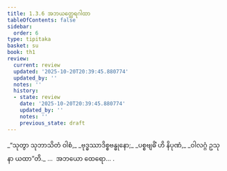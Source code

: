 ```yaml
---
title: 1.3.6 အဘယတ္ထေရဂါထာ
tableOfContents: false
sidebar:
  order: 6
type: tipitaka
basket: su
book: th1
review:
  current: review
  updated: '2025-10-20T20:39:45.880774'
  updated_by: ''
  notes: ''
  history:
  - state: review
    date: '2025-10-20T20:39:45.880774'
    updated_by: ''
    notes: ''
    previous_state: draft
---
```



<DynamicBreadcrumb />


<ReviewStatus review={frontmatter.review} showDetails={true} />

<HypothesisAnnotation frontmatter={frontmatter} />

<Division number="26" book="th1" e="ch" v="19" p="225">

<Paragraph number="60" type="verses" book="th1">
_“သုတွာ သုဘာသိတံ ဝါစံ,_  
_ဗုဒ္ဓဿာဒိစ္စဗန္ဓုနော;_  
_ပစ္စဗျဓိံ ဟိ နိပုဏံ,_  
_ဝါလဂ္ဂံ ဥသုနာ ယထာ”တိ._  


</Paragraph>
</Division>

<Paragraph number="61" type="center" book="th1">
…  အဘယော ထေရော… .
</Paragraph>